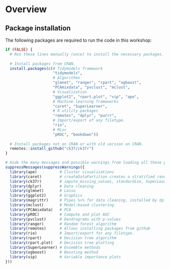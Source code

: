# Overview

## Package installation

The following packages are required to run the code in this workshop:

```r
if (FALSE) {
  # Run these lines manually (once) to install the necessary packages.
  
  # Install packages from CRAN.
  install.packages(c(# Tidymodels framework 
                     "tidymodels",
                     # Algorithms
                     "glmnet", "ranger", "rpart", "xgboost",
                     "PCAmixdata", "pvclust", "mclust", 
                     # Visualization
                     "ggplot2", "rpart.plot", "vip", "ape", 
                     # Machine learning frameworks
                     "caret", "SuperLearner",
                     # R utility packages
                     "remotes", "dplyr", "purrr",
                     # Import/export of any filetype.
                     "rio",
                     # Misc
                     "pROC", "bookdown"))
  
  # Install packages not on CRAN or with old version on CRAN.
  remotes::install_github("ck37/ck37r")
}

# Hide the many messages and possible warnings from loading all these packages.
suppressMessages(suppressWarnings({  
  library(ape)          # Cluster visualizations
  library(caret)        # createDataPartition creates a stratified random split 
  library(ck37r)        # impute_missing_values, standardize, SuperLearner helpers
  library(dplyr)        # Data cleaning
  library(glmnet)       # Lasso 
  library(ggplot2)      # Graphics 
  library(magrittr)     # Pipes %>% for data cleaning, installed by dplyr
  library(mclust)       # Model-based clustering
  library(PCAmixdata)   # PCA
  library(pROC)         # Compute and plot AUC 
  library(pvclust)      # Dendrograms with p-values
  library(ranger)       # Random forest algorithm
  library(remotes)      # Allows installing packages from github
  library(rio)          # Import/export for any filetype.
  library(rpart)        # Decision tree algorithm
  library(rpart.plot)   # Decision tree plotting
  library(SuperLearner) # Ensemble methods
  library(xgboost)      # Boosting method
  library(vip)          # Variable importance plots
}))
```
